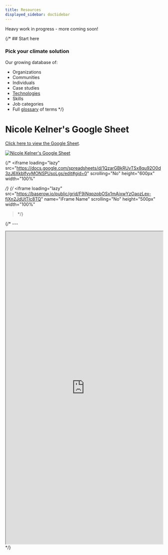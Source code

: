 ```yaml
---
title: Resources
displayed_sidebar: docSidebar
---
```


<Callout type="info">Heavy work in progress - more coming soon! </Callout>


{/* ## Start here

### Pick your climate solution

  <ImageCard 
        title="Electricity"
        description="In order to electrify everything with zero emissions, we need to upgrade our entire infrastructure"
        imageUrl="/img/electricity.png"
        linkUrl="/sector-electricity"
    />


Our growing database of:

- Organizations
- Communities
- Individuals
- Case studies
- [Technologies](../technologies)
- Skills
- Job categories
- Full [glossary](../glossary) of terms */}

# Nicole Kelner's Google Sheet

[Click here to view the Google Sheet](https://docs.google.com/spreadsheets/d/1QzarGBkRUvTSx8qu92O0d3zJ6XkblfyyMONSPUsoLgs/edit#gid=0).

[![Nicole Kelner's Google Sheet](../static/img/nicoles-spreadsheet.png)](https://docs.google.com/spreadsheets/d/1QzarGBkRUvTSx8qu92O0d3zJ6XkblfyyMONSPUsoLgs/edit#gid=0)

{/* <iframe
  loading="lazy"
  src="https://docs.google.com/spreadsheets/d/1QzarGBkRUvTSx8qu92O0d3zJ6XkblfyyMONSPUsoLgs/edit#gid=0"
  scrolling="No"
  height="600px"
  width="100%"
></iframe>
*/}
{/* <iframe
  loading="lazy"
  src="https://baserow.io/public/grid/F9iNqpzpbOSx1mAixwYzOaozLex-fjXn2JdUtTIc8TQ"
  name="iFrame Name"
  scrolling="No"
  height="500px"
  width="100%"
></iframe> */}

{/* ---

<iframe
  loading="lazy"
  src="https://baserow.io/form/uDIg8ORsHgdwV0AzwivTbulh194iJOpkB_Nslz_3VhY"
  name="iFrame Name"
  scrolling="Yes"
  height="1000px"
  width="100%"
></iframe> */}